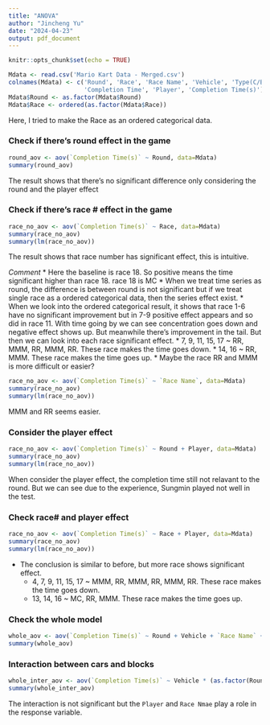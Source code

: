 ```yaml
---
title: "ANOVA"
author: "Jincheng Yu"
date: "2024-04-23"
output: pdf_document
---
```


```r
knitr::opts_chunk$set(echo = TRUE)
```

```r
Mdata <- read.csv('Mario Kart Data - Merged.csv')
colnames(Mdata) <- c('Round', 'Race', 'Race Name', 'Vehicle', 'Type(C/B)', 'Place', 
                     'Completion Time', 'Player', 'Completion Time(s)')
Mdata$Round <- as.factor(Mdata$Round)
Mdata$Race <- ordered(as.factor(Mdata$Race))
```
Here, I tried to make the Race as an ordered categorical data.


### Check if there's round effect in the game
```r
round_aov <- aov(`Completion Time(s)` ~ Round, data=Mdata)
summary(round_aov)
```
The result shows that there's no significant difference only considering the round and the player effect


### Check if there's race # effect in the game
```r
race_no_aov <- aov(`Completion Time(s)` ~ Race, data=Mdata)
summary(race_no_aov)
summary(lm(race_no_aov))
```
The result shows that race number has significant effect, this is intuitive.

*Comment*
* Here the baseline is race 18. So positive means the time significant higher than race 18. race 18 is MC
* When we treat time series as round, the difference is between round is not significant but if we treat single race as a ordered categorical data, then the series effect exist.
* When we look into the ordered categorical result, it shows that race 1-6 have no significant improvement but in 7-9 positive effect appears and so did in race 11. With time going by we can see concentration goes down and negative effect shows up. But meanwhile there's improvement in the tail. But then we can look into each race significant effect.
  * 7, 9, 11, 15, 17 ~ RR, MMM, RR, MMM, RR. These race makes the time goes down.
  * 14, 16 ~ RR, MMM. These race makes the time goes up.
  * Maybe the race RR and MMM is more difficult or easier?


```r
race_no_aov <- aov(`Completion Time(s)` ~ `Race Name`, data=Mdata)
summary(race_no_aov)
summary(lm(race_no_aov))
```
MMM and RR seems easier.


### Consider the player effect
```r
race_no_aov <- aov(`Completion Time(s)` ~ Round + Player, data=Mdata)
summary(race_no_aov)
summary(lm(race_no_aov))
```
When consider the player effect, the completion time still not relavant to the round. But we can see due to the experience, Sungmin played not well in the test.

### Check race# and player effect
```r
race_no_aov <- aov(`Completion Time(s)` ~ Race + Player, data=Mdata)
summary(race_no_aov)
summary(lm(race_no_aov))
```

* The conclusion is similar to before, but more race shows significant effect.
  * 4, 7, 9, 11, 15, 17 ~ MMM, RR, MMM, RR, MMM, RR. These race makes the time goes down.
  * 13, 14, 16 ~ MC, RR, MMM. These race makes the time goes up.


### Check the whole model
```r
whole_aov <- aov(`Completion Time(s)` ~ Round + Vehicle + `Race Name` + Player, data=Mdata)
summary(whole_aov)
```


### Interaction between cars and blocks
```r
whole_inter_aov <- aov(`Completion Time(s)` ~ Vehicle * (as.factor(Round) + Player + `Race Name`), data=Mdata)
summary(whole_inter_aov)
```
The interaction is not significant but the `Player` and `Race Nmae` play a role in the response variable.







